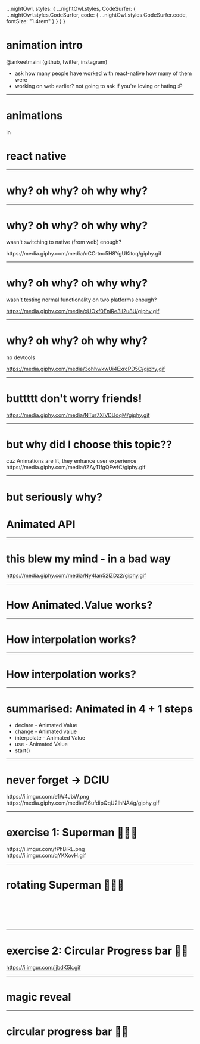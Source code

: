 
  ...nightOwl,
  styles: {
    ...nightOwl.styles,
    CodeSurfer: {
      ...nightOwl.styles.CodeSurfer,
      code: {
        ...nightOwl.styles.CodeSurfer.code,
        fontSize: "1.4rem"
      }
    }
  }
}

# animation intro

<Text>@ankeetmaini (github, twitter, instagram)</Text>
<Notes>

- ask how many people have worked with react-native how many of them were
- working on web earlier? not going to ask if you're loving or hating :P

</Notes>

---

# animations

<Appear>
  <div>in</div>
  <div>
    <h1>react native</h1>
  </div>
</Appear>

---

# why? oh why? oh why why?

---

# <Text>why? oh why? oh why why?</Text>

wasn't switching to native <Text>(from web)</Text> enough?

<Giphy width={600}>
  https://media.giphy.com/media/dCCrtnc5H8YgUKitoq/giphy.gif
</Giphy>

---

# <Text>why? oh why? oh why why?</Text>

wasn't testing normal functionality on two platforms enough?

<Giphy>https://media.giphy.com/media/xUOxf0EniRe3ll2u8U/giphy.gif</Giphy>

---

# <Text>why? oh why? oh why why?</Text>

no devtools

<Giphy>https://media.giphy.com/media/3ohhwkwUi4ExrcPD5C/giphy.gif</Giphy>

---

# buttttt don't worry friends!

<Giphy>https://media.giphy.com/media/NTur7XlVDUdqM/giphy.gif</Giphy>

---

# but why did I choose this topic??

<Appear>
  <div>cuz Animations are lit, they enhance user experience</div>
  <div><Giphy>https://media.giphy.com/media/tZAyTIfgQFwfC/giphy.gif</Giphy></div>
</Appear>

---

# but seriously why?

<Reveal
  parts={2}
  url="https://i.pinimg.com/originals/72/29/5c/72295c2669305944b919e6320d436617.jpg"
/>

# Animated API
---

# this blew my mind - in a bad way 
<Giphy>https://media.giphy.com/media/Ny4Ian52lZDz2/giphy.gif</Giphy>

---

# How <Text>Animated.Value</Text> works?

<AnimatedExplanation />

---

# How <Text>interpolation</Text> works?

<AnimatedExplanation showOpacity/>

---

# How <Text>interpolation</Text> works?

<AnimatedExplanation showOpacity showRotation/>

---

# summarised: Animated in 4 + 1 steps

<ul style={{textAlign: 'left'}}> 
  <Appear>
    <li><Text>declare</Text> - Animated Value</li>
    <li><Text>change</Text> - Animated value</li>
    <li><Text>interpolate</Text> - Animated Value</li>
    <li><Text>use</Text> - Animated Value</li>
    <li>start()</li>
  </Appear>
</ul>

---

# never forget -> <Text>DCIU</Text>
<Split>

<Appear>
  <div><Giphy>https://i.imgur.com/e1W4JbW.png</Giphy></div>
</Appear>
    
<Appear>
  <div></div>
  <div><Giphy width={700}>https://media.giphy.com/media/26ufdipQqU2lhNA4g/giphy.gif</Giphy></div>
</Appear>

</Split>

---

# exercise 1: Superman 🥵🥵🥵

<div style={{display: 'flex'}}>

<div>
  <Giphy width={500}>https://i.imgur.com/fPhBiRL.png</Giphy>
</div>
<div style={{width: 40}}/>
<Appear>
  <div>
    <Giphy width={500}>https://i.imgur.com/qYKXovH.gif</Giphy>
  </div>
</Appear>

</div>

---

# rotating Superman 💪💪💪

<CodeSurfer>

```jsx 2 file=./snippets/superman-rotate.js subtitle="import Animated"
```

```jsx 5 file=./snippets/superman-rotate.js subtitle="declare - Animated Value" title="step 1"
```

```jsx 14:18 file=./snippets/superman-rotate.js subtitle="change - Animated Value" title="step 2"
```

```jsx 22:25 file=./snippets/superman-rotate.js subtitle="import Animated" subtitle="interpolate - Animated Value" title="step 3"
```

```jsx 34:44 file=./snippets/superman-rotate.js subtitle="use - Animated Value" title="step 4"
```

```jsx 7:9 file=./snippets/superman-rotate.js subtitle="start" title="step 5"
```

</CodeSurfer>

---
# exercise 2: Circular Progress bar 🥵🥵

<Giphy width={500}>https://i.imgur.com/jjbdK5k.gif</Giphy>

---

# magic reveal

<CircularInteractive />

---

# circular progress bar 💪💪

<CodeSurfer>

```jsx 23:27 file=./snippets/circular-snippet.tsx subtitle="declare animated values"
```

```jsx 72:78 file=./snippets/circular-snippet.tsx subtitle="decide animation"
```

```jsx 37:56 file=./snippets/circular-snippet.tsx subtitle="> 50%"
```

```jsx 61:69 file=./snippets/circular-snippet.tsx subtitle="decide animation"
```

```jsx 127:131 file=./snippets/circular-snippet.tsx subtitle="render half circle"
```

```jsx 80:96 file=./snippets/circular-snippet.tsx subtitle="render half circle"
```

</CodeSurfer>

